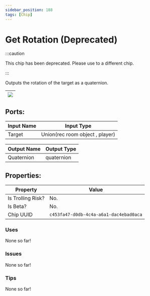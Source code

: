 ```yaml
---
sidebar_position: 188
tags: [Chip]
---
```


# Get Rotation (Deprecated)
:::caution

This chip has been deprecated. Please use to a different chip.

:::

Outputs the rotation of the target as a quaternion.

| ![](https://images-ext-2.discordapp.net/external/MPmIaQzlEPmgGWlgi-WxBBXt0Bjv_zWPkg1y1f_sy3s/https/www.recroomcircuits.com/image/circuit/absolute-value?width=206&height=108) |
|-----|

## Ports:

| Input Name | Input Type |
|-----------|-----------|
| Target | Union(rec room object , player) |

| Output Name | Output Type |
|-----------|-----------|
| Quaternion | quaternion |

## Properties:

| Property  | Value |
|-------------------|-----------|
| Is Trolling Risk? | No. |
| Is Beta? | No. |
| Chip UUID | `c453fa47-d0db-4c4a-a6a1-dac4ebad0aca` |

### Uses
None so far!

### Issues
None so far!

### Tips
None so far!

